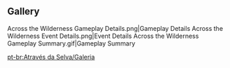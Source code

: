 {{EventTabs}}

==Gallery==
<gallery>
Across the Wilderness Gameplay Details.png|Gameplay Details
Across the Wilderness Event Details.png|Event Details
Across the Wilderness Gameplay Summary.gif|Gameplay Summary
</gallery>

[[pt-br:Através da Selva/Galeria]]